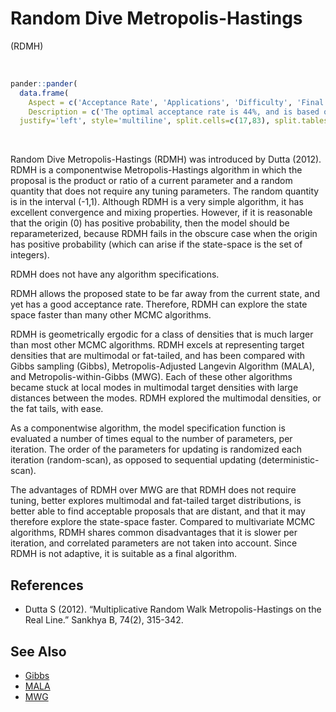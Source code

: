 # <a name='rdmh'>Random Dive Metropolis-Hastings</a>

(<a name='rdmh'>RDMH</a>)

<br>
```r
pander::pander(
  data.frame(
    Aspect = c('Acceptance Rate', 'Applications', 'Difficulty', 'Final Algorithm?', 'Proposal'),
    Description = c('The optimal acceptance rate is 44%, and is based on the univariate normality of each marginal posterior distribution. The observed acceptance rate may be suitable in the interval [15%,50%].', 'This is a widely applicable, general-purpose algorithm that is especiallly useful with multimodal or fat-tailed target distributions.','This algorithm is easy for a beginner because it is fully automatic; tuning is not required.','Yes.', 'Componentwise.')),
  justify='left', style='multiline', split.cells=c(17,83), split.tables=Inf)
```

<br>

Random Dive Metropolis-Hastings (RDMH) was introduced by Dutta (2012). RDMH is a componentwise Metropolis-Hastings algorithm in which the proposal is the product or ratio of a current parameter and a random quantity that does not require any tuning parameters. The random quantity is in the interval (-1,1). Although RDMH is a very simple algorithm, it has excellent convergence and mixing properties. However, if it is reasonable that the origin (0) has positive probability, then the model should be reparameterized, because RDMH fails in the obscure case when the origin has positive probability (which can arise if the state-space is the set of integers).

RDMH does not have any algorithm specifications.

RDMH allows the proposed state to be far away from the current state, and yet has a good acceptance rate. Therefore, RDMH can explore the state space faster than many other MCMC algorithms.

RDMH is geometrically ergodic for a class of densities that is much larger than most other MCMC algorithms. RDMH excels at representing target densities that are multimodal or fat-tailed, and has been compared with Gibbs sampling (Gibbs), Metropolis-Adjusted Langevin Algorithm (MALA), and Metropolis-within-Gibbs (MWG). Each of these other algorithms became stuck at local modes in multimodal target densities with large distances between the modes. RDMH explored the multimodal densities, or the fat tails, with ease.

As a componentwise algorithm, the model specification function is evaluated a number of times equal to the number of parameters, per iteration. The order of the parameters for updating is randomized each iteration (random-scan), as opposed to sequential updating (deterministic-scan).

The advantages of RDMH over MWG are that RDMH does not require tuning, better explores multimodal and fat-tailed target distributions, is better able to find acceptable proposals that are distant, and that it may therefore explore the state-space faster. Compared to multivariate MCMC algorithms, RDMH shares common disadvantages that it is slower per iteration, and correlated parameters are not taken into account. Since RDMH is not adaptive, it is suitable as a final algorithm.

## References

- Dutta S (2012). "Multiplicative Random Walk Metropolis-Hastings on the Real Line." Sankhya B, 74(2), 315-342.

## See Also

- [Gibbs](#gibbs)
- [MALA](#mala)
- [MWG](#mwg)


